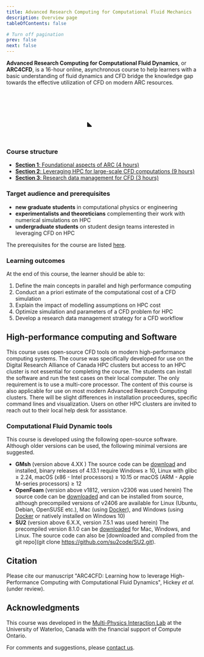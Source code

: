 ```yaml
---
title: Advanced Research Computing for Computational Fluid Mechanics
description: Overview page
tableOfContents: false

# Turn off pagination
prev: false
next: false
---
```


  **Advanced Research Computing for Computational Fluid Dynamics**, or **ARC4CFD**, is a 16-hour online, asynchronous course to help learners with a basic understanding of fluid dynamics and CFD bridge the knowledge gap towards the effective utilization of CFD on modern ARC resources.
<p align="center">
<svg color='var(--sl-color-text-accent)' overflow='visible' viewbox='30 30 1024 1024' width='25%' height='auto' fill='none' stroke='var(--sl-color-text-accent)' stroke-width='52' opacity='1' stroke-linecap='round' stroke-linejoin='round' font-size='1em'><g><path d="M139.142 283.654C139.142 202.604 204.846 136.9 285.896 136.9L742.14 136.9C823.19 136.9 888.894 202.604 888.894 283.654L888.894 739.898C888.894 820.947 823.19 886.651 742.14 886.651L285.896 886.651C204.846 886.651 139.142 820.947 139.142 739.898L139.142 283.654Z"/><path d="M237.271 700.043C229.787 692.637 217.09 698.069 217.278 708.596L218.64 784.843C218.755 791.292 224.052 796.44 230.502 796.371L305.387 795.569C315.814 795.457 320.93 782.821 313.518 775.487L237.271 700.043Z" fill="currentColor" stroke="none"/><path d="M115.178 382.082L30.7625 382.103"/><path d="M994.98 379.767L910.565 379.788"/><path d="M648.316 113.056L648.541 28.641"/><path d="M646.106 996.981L645.925 912.566"/><path d="M113.435 511.754L29.0199 511.776"/><path d="M993.238 509.439L908.822 509.461"/><path d="M518.649 110.934L518.874 26.5193"/><path d="M516.431 995.484L516.25 911.069"/><path d="M115.178 646.078L30.7625 646.099"/><path d="M994.98 643.763L910.565 643.784"/><path d="M384.321 112.284L384.546 27.8692"/><path d="M382.111 997.481L381.93 913.066"/><path d="M227.041 294.661C227.041 294.661 329.102 298.693 429.094 345.016C529.086 391.338 545.237 440.185 627.009 479.951C708.78 519.717 800.995 510.956 800.995 510.956"/><path d="M227.041 509.439C227.041 509.439 333.509 509.439 412.85 537.621C505.166 570.411 548.113 593.164 645.925 607.993C727.659 620.385 800.995 619.42 800.995 619.42"/></g></svg></p>



### Course structure
- [**Section 1**: Foundational aspects of ARC (4 hours)](https://arc4cfd.github.io/section1/outline/)
- [**Section 2**: Leveraging HPC for large-scale CFD computations (9 hours)](https://arc4cfd.github.io/section2/outline/)
- [**Section 3**: Research data management for CFD (3 hours)](https://arc4cfd.github.io/section3/outline/)

### Target audience and prerequisites
- **new graduate students** in computational physics or engineering
- **experimentalists and theoreticians** complementing their work with numerical simulations on HPC
- **undergraduate students** on student design teams interested in leveraging CFD on HPC

The prerequisites  for the course are listed [here](https://arc4cfd.github.io/prereqs).


### Learning outcomes
At the end of this course, the learner should be able to:
1. Define the main concepts in parallel and high performance computing
2. Conduct an a priori estimate of the computational cost of a CFD simulation
3. Explain the impact of modelling assumptions on HPC cost
4. Optimize simulation and parameters of a CFD problem for HPC
5. Develop a research data management strategy for a CFD workflow

<YouTube id='rUlhjCLDYTk' />


## High-performance computing and Software
This course uses open-source CFD tools on modern high-performance computing systems. The course was  specifically developed for use on the Digital Research Alliance of Canada HPC clusters but access to an HPC cluster is not essential for completing the course. The students can install the software and run the test cases on their local computer. The only requirement is to use a multi-core processor. The content of this course is also applicable for use on most modern Advanced Research Computing clusters. There will be slight differences in installation proceedures, specific command lines and visualization. Users on other HPC clusters are invited to reach out to their local help desk for assistance.

### Computational Fluid Dynamic tools
This course is developed using the following open-source software. Although older versions can be used, the following minimal versions are suggested.
- **GMsh** (version above 4.XX ) The source code can be [download](https://gmsh.info) and installed, binary releases of  4.13.1 require Windows ≥ 10, Linux with glibc ≥ 2.24, macOS (x86 - Intel processors) ≥ 10.15 or macOS (ARM - Apple M-series processors) ≥ 12
- **OpenFoam** (version above v1812, version v2306 was used herein) The source code can be [downloaded](https://www.openfoam.com/current-release) and can be installed from source, although precompiled versions of v2406 are available for Linux (Ubuntu, Debian, OpenSUSE etc.), Mac (using [Docker](https://www.docker.com)), and Windows (using [Docker](https://www.docker.com) or natively installed on Windows 10)
- **SU2** (version above 6.X.X, version 7.5.1 was used herein) The precompiled version 8.1.0 can be [downloaded](https://su2code.github.io/download.html) for Mac, Windows, and Linux. The source code can also be [downloaded and compiled from the git repo](git clone https://github.com/su2code/SU2.git).



## Citation
Please cite our manuscript "ARC4CFD: Learning how to leverage High-Performance Computing with Computational Fluid Dynamics", Hickey *et al.* (under review).

## Acknowledgments
This course was developed in the [Multi-Physics Interaction Lab](https://www.mpilab.ca) at the University of Waterloo, Canada with the financial support of Compute Ontario.


For comments and suggestions, please [contact us](https://arc4cfd.github.io/contact/).



<br/>
<CardGrid>
  <LinkCard color="blue" title="Return to main page" href="https://arc4cfd.github.io"/>
  <LinkCard title="Let's get started: Section 1" href="https://arc4cfd.github.io/section1/part1"/>
</CardGrid>

<br/>
